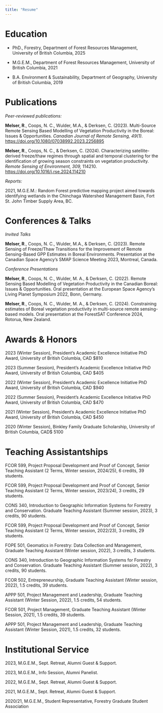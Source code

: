 ```yaml
---
title: "Resume"
---
```


# Education

-   PhD., Forestry, Department of Forest Resources Management, University of British Columbia, 2025

-   M.G.E.M., Department of Forest Resources Management, University of British Columbia, 2021

-   B.A. Environment & Sustainability, Department of Geography, University of British Columbia, 2019

# Publications

*Peer-reviewed publications:*

**Melser, R**., Coops, N. C., Wulder, M.A., & Derksen, C. (2023). Multi-Source Remote Sensing Based Modelling of Vegetation Productivity in the Boreal: Issues & Opportunities. *Canadian Journal of Remote Sensing, 49(1).* <https://doi.org/10.1080/07038992.2023.2256895>

**Melser, R**., Coops, N. C., & Derksen, C. (2024). Characterizing satellite-derived freeze/thaw regimes through spatial and temporal clustering for the identification of growing season constraints on vegetation productivity. *Remote Sensing of Environment, 309,* 114210. <https://doi.org/10.1016/j.rse.2024.114210>

*Reports:*

2021, M.G.E.M.: Random Forest predictive mapping project aimed towards identifying wetlands in the Chinchaga Watershed Management Basin, Fort St. John Timber Supply Area, BC.

# Conferences & Talks

*Invited Talks*

**Melser, R**., Coops, N. C., Wulder, M.A., & Derksen, C. (2023). Remote Sensing of Freeze/Thaw Transitions for the Improvement of Remote Sensing-Based GPP Estimates in Boreal Environments. Presentation at the Canadian Space Agency’s SMAP Science Meeting 2023, Montreal, Canada.

*Conference Presentations*

**Melser, R**., Coops, N. C., Wulder, M. A., & Derksen, C. (2022). Remote Sensing Based Modelling of Vegetation Productivity in the Canadian Boreal: Issues & Opportunities. Oral presentation at the European Space Agency’s Living Planet Symposium 2022, Bonn, Germany.

**Melser, R**., Coops, N. C., Wulder, M. A., & Derksen, C. (2024). Constraining estimates of Boreal vegetation productivity in multi-source remote sensing-based models. Oral presentation at the ForestSAT Conference 2024, Rotorua, New Zealand.

# Awards & Honors

2023 (Winter Session), President’s Academic Excellence Initiative PhD Award, University of British Columbia, CAD \$810

2023 (Summer Session), President’s Academic Excellence Initiative PhD Award, University of British Columbia, CAD \$405

2022 (Winter Session), President’s Academic Excellence Initiative PhD Award, University of British Columbia, CAD \$940

2022 (Summer Session), President’s Academic Excellence Initiative PhD Award, University of British Columbia, CAD \$470

2021 (Winter Session), President’s Academic Excellence Initiative PhD Award, University of British Columbia, CAD \$450

2020 (Winter Session), Binkley Family Graduate Scholarship, University of British Columbia, CAD\$ 5100

# Teaching Assistantships

FCOR 599, Project Proposal Development and Proof of Concept, Senior Teaching Assistant (2 Terms, Winter session, 2024/25), 6 credits, 39 students.

FCOR 599, Project Proposal Development and Proof of Concept, Senior Teaching Assistant (2 Terms, Winter session, 2023/24), 3 credits, 29 students.

CONS 340, Introduction to Geographic Information Systems for Forestry and Conservation. Graduate Teaching Assistant (Summer session, 2023), 3 credits, 90 students.

FCOR 599, Project Proposal Development and Proof of Concept, Senior Teaching Assistant (2 Terms, Winter session, 2022/23), 3 credits, 29 students.

FOPE 501, Geomatics in Forestry: Data Collection and Management, Graduate Teaching Assistant (Winter session, 2022), 3 credits, 3 students.

CONS 340, Introduction to Geographic Information Systems for Forestry and Conservation. Graduate Teaching Assistant (Summer session, 2022), 3 credits, 90 students.

FCOR 502, Entrepreneurship, Graduate Teaching Assistant (Winter session, 2022), 1.5 credits, 39 students.

APPP 501, Project Management and Leadership, Graduate Teaching Assistant (Winter Session, 2022), 1.5 credits, 54 students.

FCOR 501, Project Management, Graduate Teaching Assistant (Winter Session, 2021), 1.5 credits, 39 students.

APPP 501, Project Management and Leadership, Graduate Teaching Assistant (Winter Session, 2021), 1.5 credits, 32 students.

# Institutional Service

2023, M.G.E.M., Sept. Retreat, Alumni Guest & Support.

2023, M.G.E.M., Info Session, Alumni Panelist.

2022, M.G.E.M., Sept. Retreat, Alumni Guest & Support.

2021, M.G.E.M., Sept. Retreat, Alumni Guest & Support.

2020/21, M.G.E.M., Student Representative, Forestry Graduate Student Association

